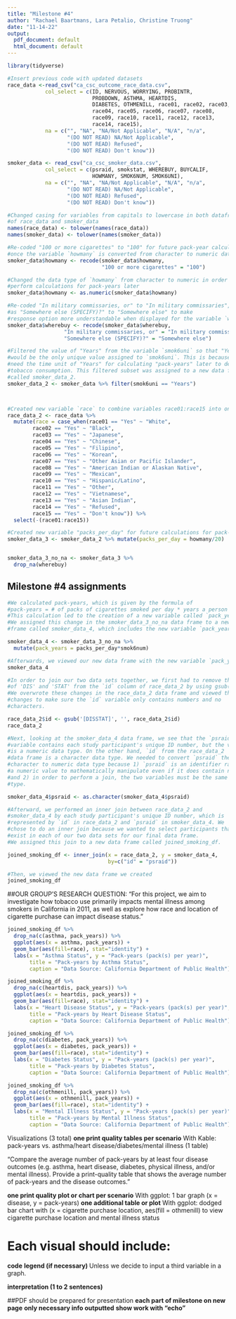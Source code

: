 ```yaml
---
title: "Milestone #4"
author: "Rachael Baartmans, Lara Petalio, Christine Truong"
date: "11-14-22"
output:
  pdf_document: default
  html_document: default
---
```

```r
library(tidyverse)

#Insert previous code with updated datasets 
race_data <-read_csv("ca_csc_outcome_race_data.csv",
            col_select = c(ID, NERVOUS, WORRYING, PROBINTR,
                           PROBDOWN, ASTHMA, HEARTDIS,
                           DIABETES, OTHMENILL, race01, race02, race03,
                           race04, race05, race06, race07, race08,
                           race09, race10, race11, race12, race13,
                           race14, race15),
            na = c("", "NA", "NA/Not Applicable", "N/A", "n/a",
                   "(DO NOT READ) NA/Not Applicable",
                   "(DO NOT READ) Refused",
                   "(DO NOT READ) Don't know"))

smoker_data <- read_csv("ca_csc_smoker_data.csv",
            col_select = c(psraid, smokstat, WHEREBUY, BUYCALIF,
                           HOWMANY, SMOK6NUM, SMOK6UNI),
            na = c("", "NA", "NA/Not Applicable", "N/A", "n/a",
                   "(DO NOT READ) NA/Not Applicable",
                   "(DO NOT READ) Refused",
                   "(DO NOT READ) Don't know"))

#Changed casing for variables from capitals to lowercase in both dataframes
#of race_data and smoker_data
names(race_data) <- tolower(names(race_data))
names(smoker_data) <- tolower(names(smoker_data))

#Re-coded "100 or more cigarettes" to "100" for future pack-year calculations
#once the variable `howmany` is converted from character to numeric data type
smoker_data$howmany <- recode(smoker_data$howmany,
                              "100 or more cigarettes" = "100")

#Changed the data type of `howmany` from character to numeric in order to
#perform calculations for pack-years later
smoker_data$howmany <- as.numeric(smoker_data$howmany)

#Re-coded "In military commissaries, or" to "In military commissaries", as well
#as "Somewhere else (SPECIFY)?" to "Somewhere else" to make
#response option more understandable when displayed for the variable `wherebuy`.
smoker_data$wherebuy <- recode(smoker_data$wherebuy,
                  "In military commissaries, or" = "In military commissaries",
                  "Somewhere else (SPECIFY)?" = "Somewhere else")

#Filtered the value of "Years" from the variable `smok6uni` so that "Years"
#would be the only unique value assigned to `smok6uni`. This is because we only
#need the time unit of "Years" for calculating "pack-years" later to describe
#tobacco consumption. This filtered subset was assigned to a new data frame
#called smoker_data_2.
smoker_data_2 <- smoker_data %>% filter(smok6uni == "Years")



#Created new variable `race` to combine variables race01:race15 into one column. 
race_data_2 <- race_data %>%
  mutate(race = case_when(race01 == "Yes" ~ "White",
        race02 == "Yes" ~ "Black",
        race03 == "Yes" ~ "Japanese",
        race04 == "Yes" ~ "Chinese",
        race05 == "Yes" ~ "Filipino",
        race06 == "Yes" ~ "Korean",
        race07 == "Yes" ~ "Other Asian or Pacific Islander",
        race08 == "Yes" ~ "American Indian or Alaskan Native",
        race09 == "Yes" ~ "Mexican",
        race10 == "Yes" ~ "Hispanic/Latino",
        race11 == "Yes" ~ "Other",
        race12 == "Yes" ~ "Vietnamese",
        race13 == "Yes" ~ "Asian Indian",
        race14 == "Yes" ~ "Refused",
        race15 == "Yes" ~ "Don't know")) %>%
  select(-(race01:race15))

#Created new variable "packs_per_day" for future calculations for pack-years
smoker_data_3 <- smoker_data_2 %>% mutate(packs_per_day = howmany/20)


smoker_data_3_no_na <- smoker_data_3 %>%
  drop_na(wherebuy)

```

## Milestone #4 assignments

```r

#We calculated pack-years, which is given by the formula of
#pack-years = # of packs of cigarettes smoked per day * years a person has smoked.
#This calculation led to the creation of a new variable called `pack_years`.
#We assigned this change in the smoker_data_3_no_na data frame to a new data
#frame called smoker_data_4, which includes the new variable `pack_years`.

smoker_data_4 <- smoker_data_3_no_na %>%
  mutate(pack_years = packs_per_day*smok6num)

#Afterwards, we viewed our new data frame with the new variable `pack_years`.
smoker_data_4

```

```r

#In order to join our two data sets together, we first had to remove the strings
#of 'DIS' and 'STAT' from the `id` column of race_data_2 by using gsub().
#We overwrote these changes in the race_data_2 data frame and viewed these new
#changes to make sure the `id` variable only contains numbers and no
#characters.

race_data_2$id <- gsub('[DISSTAT]', '', race_data_2$id)
race_data_2

#Next, looking at the smoker_data_4 data frame, we see that the `psraid`
#variable contains each study participant's unique ID number, but the variable
#is a numeric data type. On the other hand, `id` from the race_data_2
#data frame is a character data type. We needed to convert `psraid` then from
#character to numeric data type because 1) `psraid` is an identifier rather than
#a numeric value to mathematically manipulate even if it does contain numbers
#and 2) in order to perform a join, the two variables must be the same data
#type.

smoker_data_4$psraid <- as.character(smoker_data_4$psraid)

#Afterward, we performed an inner join between race_data_2 and
#smoker_data_4 by each study participant's unique ID number, which is
#represented by `id` in race_data_2 and `psraid` in smoker_data_4. We
#chose to do an inner join because we wanted to select participants that
#exist in each of our two data sets for our final data frame.
#We assigned this join to a new data frame called joined_smoking_df.

joined_smoking_df <- inner_join(x = race_data_2, y = smoker_data_4,
                                by=c("id" = "psraid"))

#Then, we viewed the new data frame we created
joined_smoking_df

```

##OUR GROUP'S RESEARCH QUESTION:
"For this project, we aim to investigate how tobacco use primarily impacts mental illness among smokers in California in 2011, as well as explore how race and location of cigarette purchase can impact disease status."



```r

joined_smoking_df %>%
  drop_na(c(asthma, pack_years)) %>%
  ggplot(aes(x = asthma, pack_years)) +
  geom_bar(aes(fill=race), stat="identity") +
  labs(x = "Asthma Status", y = "Pack-years (pack(s) per year)",
       title = "Pack-years by Asthma Status",
       caption = "Data Source: California Department of Public Health")

joined_smoking_df %>%
  drop_na(c(heartdis, pack_years)) %>%
  ggplot(aes(x = heartdis, pack_years)) +
  geom_bar(aes(fill=race), stat="identity") +
  labs(x = "Heart Disease Status", y = "Pack-years (pack(s) per year)",
       title = "Pack-years by Heart Disease Status",
       caption = "Data Source: California Department of Public Health")

joined_smoking_df %>%
  drop_na(c(diabetes, pack_years)) %>%
  ggplot(aes(x = diabetes, pack_years)) +
  geom_bar(aes(fill=race), stat="identity") +
  labs(x = "Diabetes Status", y = "Pack-years (pack(s) per year)",
       title = "Pack-years by Diabetes Status",
       caption = "Data Source: California Department of Public Health")

joined_smoking_df %>%
  drop_na(c(othmenill, pack_years)) %>%
  ggplot(aes(x = othmenill, pack_years)) +
  geom_bar(aes(fill=race), stat="identity") +
  labs(x = "Mental Illness Status", y = "Pack-years (pack(s) per year)",
       title = "Pack-years by Mental Illness Status",
       caption = "Data Source: California Department of Public Health")

```

Visualizations (3 total)
**one print quality tables per scenario**
With Kable: pack-years vs. asthma/heart disease/diabetes/mental illness (1 table)

"Compare the average number of pack-years by at least four disease outcomes (e.g. asthma, heart disease, diabetes, physical illness, and/or mental illness). Provide a print-quality table that shows the average number of pack-years and the disease outcomes."

**one print quality plot or chart per scenario**
With ggplot: 1 bar graph (x = disease, y = pack-years)
**one additional table or plot**
With ggplot: dodged bar chart with (x = cigarette purchase location, aes(fill = othmenill) to view cigarette purchase location and mental illness status

# Each visual should include: 
**code**
**legend (if necessary) **
Unless we decide to input a third variable in a graph.

**interpretation (1 to 2 sentences)**

##PDF should be prepared for presentation 
**each part of milestone on new page** 
**only necessary info outputted** 
**show work with "echo"**
